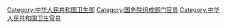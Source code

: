 [[Category:中华人民共和国卫生部|Category:中华人民共和国卫生部]]
[[Category:国务院组成部门官员|Category:国务院组成部门官员]]
[[Category:中华人民共和国卫生官员|Category:中华人民共和国卫生官员]]